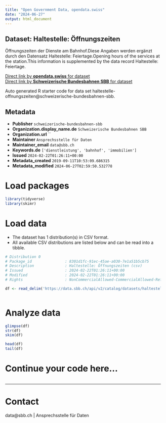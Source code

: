 ```yaml
---
title: "Open Government Data, opendata.swiss"
date: "2024-06-27"
output: html_document
---
```


## Dataset: Haltestelle: Öffnungszeiten

Öffnungszeiten der Dienste am Bahnhof.Diese Angaben werden ergänzt durch den Datensatz Haltestelle: Feiertage.Opening hours of the services at the station.This information is supplemented by the data record Haltestelle: Feiertage.

[Direct link by **opendata.swiss** for dataset](https://opendata.swiss/de/dataset/haltestelle-offnungszeiten)<br>
[Direct link by **Schweizerische Bundesbahnen SBB** for dataset](https://data.sbb.ch/explore/dataset/haltestelle-offnungszeiten/)

Auto generated R starter code for data set haltestelle-offnungszeiten@schweizerische-bundesbahnen-sbb.

## Metadata

- **Publisher** `schweizerische-bundesbahnen-sbb`
- **Organization.display_name.de** `Schweizerische Bundesbahnen SBB`
- **Organization.url** ``
- **Maintainer** `Ansprechsstelle für Daten`
- **Maintainer_email** `data@sbb.ch`
- **Keywords.de** `['dienstleistung', 'bahnhof', 'immobilien']`
- **Issued** `2024-02-22T01:26:11+00:00`
- **Metadata_created** `2019-09-11T10:53:09.686315`
- **Metadata_modified** `2024-06-27T02:59:50.532778`


# Load packages

```r

library(tidyverse)
library(skimr)

```

# Load data

-   The dataset has 1 distribution(s) in CSV format.
-   All available CSV distributions are listed below and can be read into a tibble.

```r

# Distribution 0
# Package_id               : 8301d1fc-91ec-45ae-a030-7e1a51b5cb75
# Description              : Haltestelle: Öffnungszeiten (csv)
# Issued                   : 2024-02-22T01:26:11+00:00
# Modified                 : 2024-02-22T01:26:11+00:00
# Rights                   : NonCommercialAllowed-CommercialAllowed-ReferenceRequired

df <- read_delim('https://data.sbb.ch/api/v2/catalog/datasets/haltestelle-offnungszeiten/exports/csv')



```

# Analyze data

```r

glimpse(df)
str(df)
skim(df)

head(df)
tail(df)

```

# Continue your code here...

```r

```

------------------------------------------------------------------------

# Contact

data@sbb.ch | Ansprechsstelle für Daten
